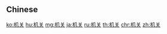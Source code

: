 {{also|機關}}
==Chinese==
{{zh-see|機關}}

[[ko:机关]]
[[hu:机关]]
[[mg:机关]]
[[ja:机关]]
[[ru:机关]]
[[th:机关]]
[[chr:机关]]
[[zh:机关]]